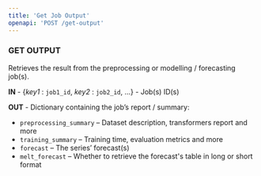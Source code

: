 ```yaml
---
title: 'Get Job Output'
openapi: 'POST /get-output'
---
```


### GET OUTPUT

Retrieves the result from the preprocessing or modelling / forecasting job(s).

**IN** - \{*key1* : ``job1_id``, *key2* : ``job2_id``, ...\} - Job(s) ID(s)

**OUT** - Dictionary containing the job’s report / summary:
- ``preprocessing_summary`` –  Dataset description, transformers report and more
- ``training_summary`` – Training time, evaluation metrics and more
- ``forecast`` – The series’ forecast(s)
- ``melt_forecast`` – Whether to retrieve the forecast's table in long or short format